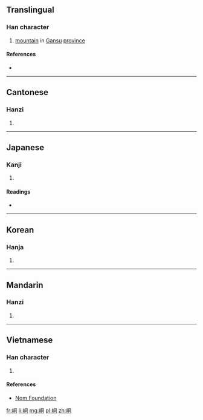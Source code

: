 ==Translingual==

===Han character===
{{Han char|rn=46|rad=山|as=06|sn=9|four=2772<sub>0</sub>|canj=山月一口 (UBMR)|ids=⿰[[山]][[同]]}}

# [[mountain]] in [[Gansu]] [[province]]

====References====
* {{Han ref|kx=0310.270|dkj=08038|dj=0610.190|hdz=10770.100|uh=5CD2|ud=23762|bh=ABD0|bd=43984}}

----

==Cantonese==

===Hanzi===
{{yue-hanzi|jyut=[[dung6]], [[tung4]]|y=dung6, tung4}}

# {{defn|lang=yue|sort=山06}}

----

==Japanese==

===Kanji===
{{ja-kanji|grade=|rs=山06}}

# {{defn|lang=ja|sort=山06}}

====Readings====
* {{ja-readings|on=[[とう]] (tō), [[ず]] (zu), [[どう]] (dō)|kun=}}

----

==Korean==

===Hanja===
{{ko-hanja|hangeul=동|rv=dong|mr=tong}}

# {{defn|lang=ko|sort=山06}}

----

==Mandarin==

===Hanzi===
{{cmn-hanzi|pin=[[dòng]] ([[dong4]]), [[tóng]] ([[tong2]])|wg=tung<sup>4</sup>, t'ung<sup>2</sup>}}

# {{defn|lang=cmn|sort=山06}}

----

==Vietnamese==

===Han character===
{{vi-readings|rs=山06| hanviet = động}}

# {{defn|lang=vi|sort=山06}}

====References====
*[http://nomfoundation.org/common/nom_details.php?codepoint=5cd2 Nom Foundation]

[[fr:峒]]
[[li:峒]]
[[mg:峒]]
[[pl:峒]]
[[zh:峒]]